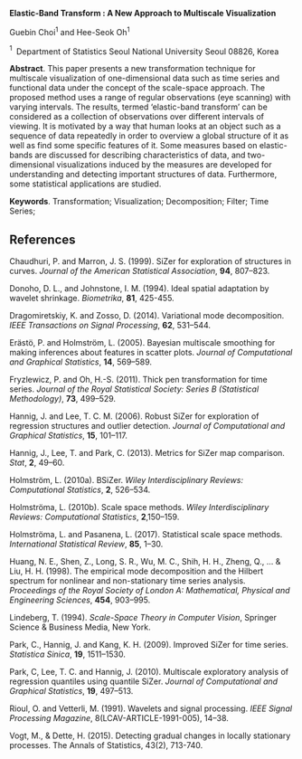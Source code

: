 <span>**Elastic-Band Transform : A New Approach to Multiscale
Visualization**</span>

Guebin Choi$^1$ and Hee-Seok Oh$^1$

$^1 \;$ Department of Statistics Seoul National University Seoul 08826,
Korea

<span>**Abstract**</span>. This paper presents a new transformation
technique for multiscale visualization of one-dimensional data such as
time series and functional data under the concept of the scale-space
approach. The proposed method uses a range of regular observations (eye
scanning) with varying intervals. The results, termed ‘elastic-band
transform’ can be considered as a collection of observations over
different intervals of viewing. It is motivated by a way that human
looks at an object such as a sequence of data repeatedly in order to
overview a global structure of it as well as find some specific features
of it. Some measures based on elastic-bands are discussed for describing
characteristics of data, and two-dimensional visualizations induced by
the measures are developed for understanding and detecting important
structures of data. Furthermore, some statistical applications are
studied.

<span>**Keywords**</span>. Transformation; Visualization; Decomposition;
Filter; Time Series;

References {#references .unnumbered}
----------

Chaudhuri, P. and Marron, J. S. (1999). SiZer for exploration of
structures in curves. <span>*Journal of the American Statistical
Association*</span>, <span>**94**</span>, 807–823.

Donoho, D. L., and Johnstone, I. M. (1994). Ideal spatial adaptation by
wavelet shrinkage. <span>*Biometrika*</span>, <span>**81**</span>,
425-455.

Dragomiretskiy, K. and Zosso, D. (2014). Variational mode decomposition.
<span>*IEEE Transactions on Signal Processing*</span>,
<span>**62**</span>, 531–544.

Erästö, P. and Holmström, L. (2005). Bayesian multiscale smoothing for
making inferences about features in scatter plots. <span>*Journal of
Computational and Graphical Statistics*</span>, <span>**14**</span>,
569–589.

Fryzlewicz, P. and Oh, H.-S. (2011). Thick pen transformation for time
series. <span>*Journal of the Royal Statistical Society: Series B
(Statistical Methodology)*</span>, <span>**73**</span>, 499–529.

Hannig, J. and Lee, T. C. M. (2006). Robust SiZer for exploration of
regression structures and outlier detection. <span>*Journal of
Computational and Graphical Statistics*</span>, <span>**15**</span>,
101–117.

Hannig, J., Lee, T. and Park, C. (2013). Metrics for SiZer map
comparison. <span>*Stat*</span>, <span>**2**</span>, 49–60.

Holmström, L. (2010a). BSiZer. <span>*Wiley Interdisciplinary Reviews:
Computational Statistics*</span>, <span>**2**</span>, 526–534.

Holmströma, L. (2010b). Scale space methods. <span>*Wiley
Interdisciplinary Reviews: Computational Statistics*</span>,
<span>**2**</span>,150–159.

Holmströma, L. and Pasanena, L. (2017). Statistical scale space methods.
<span>*International Statistical Review*</span>, <span>**85**</span>,
1–30.

Huang, N. E., Shen, Z., Long, S. R., Wu, M. C., Shih, H. H., Zheng, Q.,
... & Liu, H. H. (1998). The empirical mode decomposition and the
Hilbert spectrum for nonlinear and non-stationary time series analysis.
<span>*Proceedings of the Royal Society of London A: Mathematical,
Physical and Engineering Sciences*</span>, <span>**454**</span>,
903–995.

Lindeberg, T. (1994). <span>*Scale-Space Theory in Computer
Vision*</span>, Springer Science & Business Media, New York.

Park, C., Hannig, J. and Kang, K. H. (2009). Improved SiZer for time
series. <span>*Statistica Sinica*</span>, <span>**19**</span>,
1511–1530.

Park, C, Lee, T. C. and Hannig, J. (2010). Multiscale exploratory
analysis of regression quantiles using quantile SiZer. <span>*Journal of
Computational and Graphical Statistics*</span>, <span>**19**</span>,
497–513.

Rioul, O. and Vetterli, M. (1991). Wavelets and signal processing.
<span>*IEEE Signal Processing Magazine*</span>,
8(LCAV-ARTICLE-1991-005), 14–38.

Vogt, M., & Dette, H. (2015). Detecting gradual changes in locally
stationary processes. The Annals of Statistics, 43(2), 713-740.
